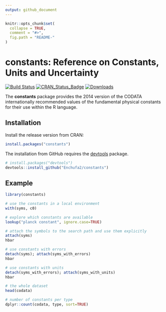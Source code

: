 ```yaml
---
output: github_document
---
```


<!-- README.md is generated from README.Rmd. Please edit that file -->

```r
knitr::opts_chunk$set(
  collapse = TRUE,
  comment = "#>",
  fig.path = "README-"
)
```

# constants: Reference on Constants, Units and Uncertainty

[![Build Status](http://travis-ci.org/Enchufa2/constants.svg?branch=master)](https://travis-ci.org/Enchufa2/constants)
[![CRAN\_Status\_Badge](http://www.r-pkg.org/badges/version/constants)](https://cran.r-project.org/package=constants)
[![Downloads](http://cranlogs.r-pkg.org/badges/constants)](https://cran.r-project.org/package=constants)

The **constants** package provides the 2014 version of the CODATA internationally recommended values of the fundamental physical constants for their use within the R language.

## Installation

Install the release version from CRAN:

```r
install.packages("constants")
```

The installation from GitHub requires the [devtools](https://github.com/hadley/devtools) package.

```r
# install.packages("devtools")
devtools::install_github("Enchufa2/constants")
```

## Example

```r
library(constants)

# use the constants in a local environment
with(syms, c0)

# explore which constants are available
lookup("planck constant", ignore.case=TRUE)

# attach the symbols to the search path and use them explicitly
attach(syms)
hbar

# use constants with errors
detach(syms); attach(syms_with_errors)
hbar

# use constants with units
detach(syms_with_errors); attach(syms_with_units)
hbar

# the whole dataset
head(codata)

# number of constants per type
dplyr::count(codata, type, sort=TRUE)
```
